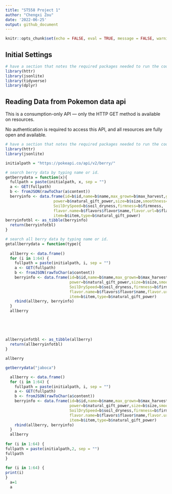 ```yaml
---
title: "ST558 Project 1"
author: "Chengxi Zou"
date: '2022-06-25'
output: github_document
---
```


```r
knitr::opts_chunk$set(echo = FALSE, eval = TRUE, message = FALSE, warning = FALSE)
```

## Initial Settings

```r
# have a section that notes the required packages needed to run the code to create vignette near the top
library(httr)
library(jsonlite)
library(tidyverse)
library(dplyr)
```

## Reading Data from Pokemon data api

This is a consumption-only API — only the HTTP GET method is available on resources.

No authentication is required to access this API, and all resources are fully open and available.

```r
# have a section that notes the required packages needed to run the code to create vignette near the top
library(httr)
library(jsonlite)

initialpath = "https://pokeapi.co/api/v2/berry/"

# search berry data by typing name or id.
getberrydata = function(x){
  fullpath = paste(initialpath, x, sep = "")
  a <- GET(fullpath)
  b <- fromJSON(rawToChar(a$content))
  berryinfo <- data.frame(id=b$id,name=b$name,max_grown=b$max_harvest,growth_time=b$growth_time,
                     power=b$natural_gift_power,size=b$size,smoothness=b$smoothness,
                     SoilDrySpeed=b$soil_dryness,firmness=b$firmness,
                     flavor.name=b$flavors$flavor$name,flavor.url=b$flavors$flavor$url,
                     item=b$item,type=b$natural_gift_power)
berryinfotbl <- as_tibble(berryinfo)
  return(berryinfotbl)
}

# search all berry data by typing name or id.
getallberrydata = function(type){
  
  allberry <- data.frame()
  for (i in 1:64) {
    fullpath = paste(initialpath, i, sep = "")
    a <- GET(fullpath)
    b <- fromJSON(rawToChar(a$content))
    berryinfo <- data.frame(id=b$id,name=b$name,max_grown=b$max_harvest,growth_time=b$growth_time,
                            power=b$natural_gift_power,size=b$size,smoothness=b$smoothness,
                            SoilDrySpeed=b$soil_dryness,firmness=b$firmness,
                            flavor.name=b$flavors$flavor$name,flavor.url=b$flavors$flavor$url,
                            item=b$item,type=b$natural_gift_power)
    rbind(allberry, berryinfo)
  }
  allberry
  
  
  
  
  
allberryinfotbl <- as_tibble(allberry)
  return(allberryinfotbl)
}

allberry
```

```r
getberrydata("jaboca")

  allberry <- data.frame()
  for (i in 1:64) {
    fullpath = paste(initialpath, i, sep = "")
    a <- GET(fullpath)
    b <- fromJSON(rawToChar(a$content))
    berryinfo <- data.frame(id=b$id,name=b$name,max_grown=b$max_harvest,growth_time=b$growth_time,
                            power=b$natural_gift_power,size=b$size,smoothness=b$smoothness,
                            SoilDrySpeed=b$soil_dryness,firmness=b$firmness,
                            flavor.name=b$flavors$flavor$name,flavor.url=b$flavors$flavor$url,
                            item=b$item,type=b$natural_gift_power)
    rbind(allberry, berryinfo)
  }
  allberry
  
for (i in 1:64) {
fullpath = paste(initialpath,2, sep = "")
fullpath
}
  
for (i in 1:64) {
print(i)
}
  a=1
  a
```


